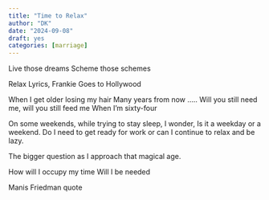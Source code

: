 ```yaml
---
title: "Time to Relax" 
author: "DK"
date: "2024-09-08"
draft: yes
categories: [marriage]
---
```


Live those dreams
Scheme those schemes

Relax Lyrics, Frankie Goes to Hollywood

When I get older losing my hair
Many years from now
.....
Will you still need me, will you still feed me
When I'm sixty-four

On some weekends, while trying to stay sleep, I wonder,
Is it a weekday or a weekend.
Do I need to get ready for work or can I continue to relax and be lazy.

The bigger question as I approach that magical age.

How will I occupy my time
Will I be needed

Manis Friedman quote
